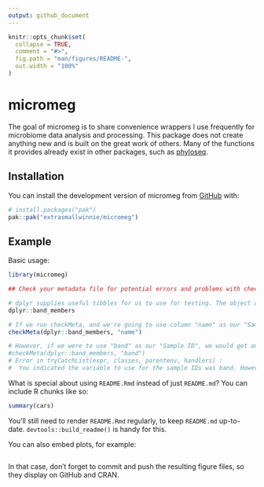 ```yaml
---
output: github_document
---
```


<!-- README.md is generated from README.Rmd. Please edit that file -->

```r
knitr::opts_chunk$set(
  collapse = TRUE,
  comment = "#>",
  fig.path = "man/figures/README-",
  out.width = "100%"
)
```

# micromeg

<!-- badges: start -->
<!-- badges: end -->

The goal of micromeg is to share convenience wrappers I use frequently for microbiome data analysis and processing. This package does not create anything new and is built on the great work of others. Many of the functions it provides already exist in other packages, such as [phyloseq](https://bioconductor.org/packages/release/bioc/html/phyloseq.html).

## Installation

You can install the development version of micromeg from [GitHub](https://github.com/extrasmallwinnie/micromeg/) with:

``` r
# install.packages("pak")
pak::pak("extrasmallwinnie/micromeg")
```

## Example

Basic usage:

```r
library(micromeg)

## Check your metadata file for potential errors and problems with checkMeta():

# dplyr supplies useful tibbles for us to use for testing. The object dplyr::band_members is a tibble with some well known people, and includes their first name and the band they're known for. View it in the console below:
dplyr::band_members

# If we run checkMeta, and we're going to use column "name" as our "Sample ID", we should get no warnings or errors as every name is unique:
checkMeta(dplyr::band_members, "name")

# However, if we were to use "band" as our "Sample ID", we would get an error because not every entry in band is unique, so it can't function as a valid sample ID:
#checkMeta(dplyr::band_members, "band")
# Error in tryCatchList(expr, classes, parentenv, handlers) : 
#  You indicated the variable to use for the sample IDs was band. However, these are not all unique. All sample IDs # must be unique. Your duplicated sample IDs were: Beatles

```

What is special about using `README.Rmd` instead of just `README.md`? You can include R chunks like so:

```r
summary(cars)
```

You'll still need to render `README.Rmd` regularly, to keep `README.md` up-to-date. `devtools::build_readme()` is handy for this.

You can also embed plots, for example:

```r

```

In that case, don't forget to commit and push the resulting figure files, so they display on GitHub and CRAN.
